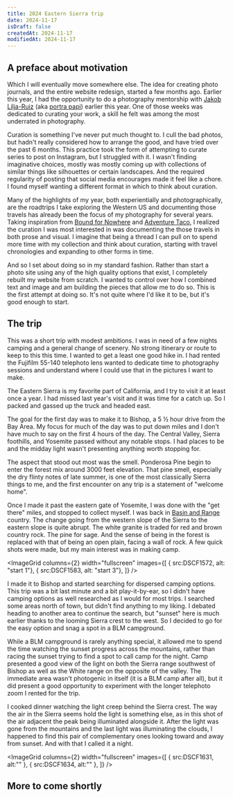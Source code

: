 ```yaml
---
title: 2024 Eastern Sierra trip
date: 2024-11-17
isDraft: false
createdAt: 2024-11-17
modifiedAt: 2024-11-17
---
```



## A preface about motivation

Which I will eventually move somewhere else.  The idea for creating photo journals, and the entire website redesign, started a few months ago.  Earlier this year, I had the opportunity to do a photography mentorship with [Jakob Lilja-Ruiz](https://www.jakoblr.com/) (aka [portra papi](https://www.instagram.com/portra_papi)) earlier this year.  One of those weeks was dedicated to curating your work, a skill he felt was among the most underrated in photography.

Curation is something I've never put much thought to.  I cull the bad photos, but hadn't really considered how to arrange the good, and have tried over the past 6 months.  This practice took the form of attempting to curate series to post on Instagram, but I struggled with it.  I wasn't finding imaginative choices, mostly was mostly coming up with collections of similar things like silhouettes or certain landscapes.  And the required regularity of posting that social media encourages made it feel like a chore.  I found myself wanting a different format in which to think about curation.

Many of the highlights of my year, both experientially and photographically, are the roadtrips I take exploring the Western US and documenting those travels has already been the focus of my photography for several years.  Taking inspiration from [Bound for Nowhere](https://www.boundfornowhere.com/) and [Adventure Taco](https://adventuretaco.com/), I realized the curation I was most interested in was documenting the those travels in both prose and visual.  I imagine that being a thread I can pull on to spend more time with my collection and think about curation, starting with travel chronologies and expanding to other forms in time.

And so I set about doing so in my standard fashion.  Rather than start a photo site using any of the high quality options that exist, I completely rebuilt my website from scratch.  I wanted to control over how I combined text and image and am building the pieces that allow me to do so.  This is the first attempt at doing so.  It's not quite where I'd like it to be, but it's good enough to start.

## The trip

This was a short trip with modest ambitions.  I was in need of a few nights camping and a general change of scenery.  No strong itinerary or route to keep to this this time.  I wanted to get a least one good hike in.  I had rented the Fujifilm 55-140 telephoto lens wanted to dedicate time to photography sessions and understand where I could use that in the pictures I want to make.  

The Eastern Sierra is my favorite part of California, and I try to visit it at least once a year.  I had missed last year's visit and it was time for a catch up.  So I packed and gassed up the truck and headed east.  

The goal for the first day was to make it to Bishop, a 5 ½ hour drive from the Bay Area.  My focus for much of the day was to put down miles and I don't have much to say on the first 4 hours of the day.  The Central Valley, Sierra foothills, and Yosemite passed without any notable stops.  I had places to be and the midday light wasn't presenting anything worth stopping for.  

The aspect that stood out most was the smell.  Ponderosa Pine begin to enter the forest mix around 3000 feet elevation.  That pine smell, especially the dry flinty notes of late summer, is one of the most classically Sierra things to me, and the first encounter on any trip is a statement of "welcome home".  

Once I made it past the eastern gate of Yosemite, I was done with the "get there" miles, and  stopped to collect myself.  I was back in [Basin and Range](https://en.wikipedia.org/wiki/Basin_and_Range_Province) country.  The change going from the western slope of the Sierra to the eastern slope is quite abrupt.  The white granite is traded for red and brown country rock.  The pine for sage.  And the sense of being in the forest is replaced with that of being an open plain, facing a wall of rock.  A few quick shots were made, but my main interest was in making camp.

<ImageGrid
   columns={2}
   width="fullscreen"
   images={[
	   { src:DSCF1572, alt: "start 1"},
	   { src:DSCF1583, alt: "start 3"},
   ]}
/>

I made it to Bishop and started searching for dispersed camping options.  This trip was a bit last minute and a bit play-it-by-ear, so I didn't have camping options as well researched as I would for most trips.  I searched some areas north of town, but didn't find anything to my liking.  I debated heading to another area to continue the search, but "sunset" here is much earlier thanks to the looming Sierra crest to the west.  So I decided to go for the easy option and snag a spot in a BLM campground.

<BasicImage src={DSCF1598} alt="" fullwidth={false} />

While a BLM campground is rarely anything special, it allowed me to spend the time watching the sunset progress across the mountains, rather than racing the sunset trying to find a spot to call camp for the night.  Camp presented a good view of the light on both the Sierra range southwest of Bishop as well as the White range on the opposite of the valley.  The immediate area wasn't photogenic in itself (it is a BLM camp after all), but it did present a good opportunity to experiment with the longer telephoto zoom I rented for the trip.  


<BasicImage src={DSCF1605} alt="" fullwidth={false} />

I cooked dinner watching the light creep behind the Sierra crest.   The way the air in the Sierra seems hold the light is something else, as in this shot of the air adjacent the peak being illuminated alongside it.  After the light was gone from the mountains and the last light was illuminating the clouds, I happened to find this pair of complementary ones looking toward and away from sunset.  And with that I called it a night.

<ImageGrid
   columns={2}
   width="fullscreen"
   images={[
    { src:DSCF1631, alt:"" },
    { src:DSCF1634, alt:"" },
   ]}
/>

## More to come shortly

